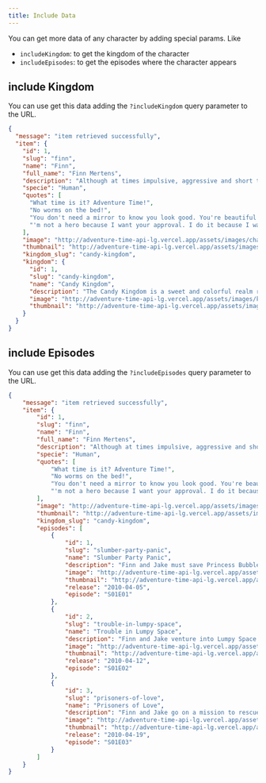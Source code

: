 ```yaml
---
title: Include Data
---
```


You can get more data of any character by adding special params. Like
- `includeKingdom`: to get the kingdom of the character
- `includeEpisodes`: to get the episodes where the character appears

## include Kingdom


You can use get this data adding the `?includeKingdom` query parameter to the URL.
<CodeEndpoint path="/characters/1?includeKingdom"/>

```json
{
  "message": "item retrieved successfully",
  "item": {
    "id": 1,
    "slug": "finn",
    "name": "Finn",
    "full_name": "Finn Mertens",
    "description": "Although at times impulsive, aggressive and short tempered, Finn is a kind, brave, selfless, and righteous boy. His aspirations to become a great hero makes him somewhat of a moral sheriff in the Land of Ooo, as he is willing to help and protect any innocent person or creature",
    "specie": "Human",
    "quotes": [
      "What time is it? Adventure Time!",
      "No worms on the bed!",
      "You don't need a mirror to know you look good. You're beautiful on the inside.",
      "'m not a hero because I want your approval. I do it because I want to!"
    ],
    "image": "http://adventure-time-api-lg.vercel.app/assets/images/characters/finn.webp",
    "thumbnail": "http://adventure-time-api-lg.vercel.app/assets/images/characters/finn-thumbnail.webp",
    "kingdom_slug": "candy-kingdom",
    "kingdom": {
      "id": 1,
      "slug": "candy-kingdom",
      "name": "Candy Kingdom",
      "description": "The Candy Kingdom is a sweet and colorful realm ruled by Princess Bubblegum. Known for its sugary landscapes and candy citizens, it is a hub of scientific innovation and enchanting adventures. The kingdom thrives on a blend of science and magic, creating a whimsical and delightful atmosphere.",
      "image": "http://adventure-time-api-lg.vercel.app/assets/images/kingdoms/candy-kingdom.webp",
      "thumbnail": "http://adventure-time-api-lg.vercel.app/assets/images/kingdoms/candy-kingdom-thumbnail.webp"
    }
  }
}
```


## include Episodes


You can use get this data adding the `?includeEpisodes` query parameter to the URL.
<CodeEndpoint path="/characters/1?includeEpisodes"/>


```json
{
    "message": "item retrieved successfully",
    "item": {
        "id": 1,
        "slug": "finn",
        "name": "Finn",
        "full_name": "Finn Mertens",
        "description": "Although at times impulsive, aggressive and short tempered, Finn is a kind, brave, selfless, and righteous boy. His aspirations to become a great hero makes him somewhat of a moral sheriff in the Land of Ooo, as he is willing to help and protect any innocent person or creature",
        "specie": "Human",
        "quotes": [
            "What time is it? Adventure Time!",
            "No worms on the bed!",
            "You don't need a mirror to know you look good. You're beautiful on the inside.",
            "'m not a hero because I want your approval. I do it because I want to!"
        ],
        "image": "http://adventure-time-api-lg.vercel.app/assets/images/characters/finn.webp",
        "thumbnail": "http://adventure-time-api-lg.vercel.app/assets/images/characters/finn-thumbnail.webp",
        "kingdom_slug": "candy-kingdom",
        "episodes": [
            {
                "id": 1,
                "slug": "slumber-party-panic",
                "name": "Slumber Party Panic",
                "description": "Finn and Jake must save Princess Bubblegum from an impending zombie attack.",
                "image": "http://adventure-time-api-lg.vercel.app/assets/images/episodes/slumber-party-panic.webp",
                "thumbnail": "http://adventure-time-api-lg.vercel.app/assets/images/episodes/slumber-party-panic-thumbnail.webp",
                "release": "2010-04-05",
                "episode": "S01E01"
            },
            {
                "id": 2,
                "slug": "trouble-in-lumpy-space",
                "name": "Trouble in Lumpy Space",
                "description": "Finn and Jake venture into Lumpy Space to cure the Lumps from Jake's bite.",
                "image": "http://adventure-time-api-lg.vercel.app/assets/images/episodes/trouble-in-lumpy-space.webp",
                "thumbnail": "http://adventure-time-api-lg.vercel.app/assets/images/episodes/trouble-in-lumpy-space-thumbnail.webp",
                "release": "2010-04-12",
                "episode": "S01E02"
            },
            {
                "id": 3,
                "slug": "prisoners-of-love",
                "name": "Prisoners of Love",
                "description": "Finn and Jake go on a mission to rescue kidnapped princesses from the Ice King.",
                "image": "http://adventure-time-api-lg.vercel.app/assets/images/episodes/prisoners-of-love.webp",
                "thumbnail": "http://adventure-time-api-lg.vercel.app/assets/images/episodes/prisoners-of-love-thumbnail.webp",
                "release": "2010-04-19",
                "episode": "S01E03"
            }
        ]
    }
}
```
